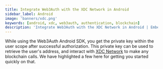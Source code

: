 ```yaml
---
title: Integrate Web3Auth with the XDC Network in Android
sidebar_label: Android
image: 'banners/xdc.png'
keywords: [android, xdc, web3auth, authentication, blockchain]
description: 'Integrate Web3Auth with the XDC Network in Android | Embedded Wallets'
---
```



<SEO
  title="Integrate Web3Auth with the XDC Network in Android"
  description="Integrate Web3Auth with the XDC Network in Android | Embedded Wallets"
  image="https://web3auth.io/docs/banners/xdc.png"
  slug="/embedded-wallets/connect-blockchain/evm/xdc/android"
/>

While using the Web3Auth Android SDK, you get the private key within the user scope after successful authorization. This private key can be used to retrieve the user's address, and interact with [XDC Network](https://xinfin.org) to make any blockchain calls. We have highlighted a few here for getting you started quickly on that.

<EVMInteraction />
